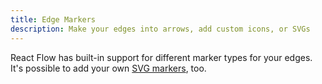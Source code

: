 ```yaml
---
title: Edge Markers
description: Make your edges into arrows, add custom icons, or SVGs
---
```


React Flow has built-in support for different marker types for your edges. It's possible to add your own [SVG markers](https://developer.mozilla.org/en-US/docs/Web/SVG/Element/marker), too.

<RemoteCodeViewer route="examples/edges/markers" framework="react" />

